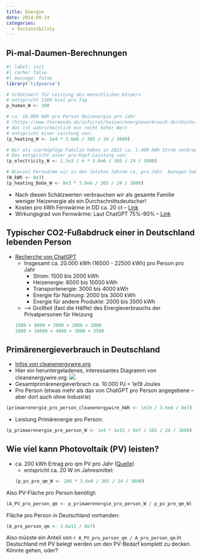 ```yaml
---
title: Energie
date: 2024-09-24
categories:
  - Sustainibility
---
```


## Pi-mal-Daumen-Berechnungen
```r
#| label: init
#| cache: false
#| message: false
library('tidyverse')
```

```r
# Schätzwert für Leistung des menschlichen Körpers
# entspricht 2160 kcal pro Tag
p_human_W <- 100

# ca. 10.000 kWh pro Person Heizenergie pro Jahr
# (https://www.thermondo.de/info/rat/heizen/energieverbrauch-durchschnittsfamilie/) 
# das ist wahrscheinlich ein recht hoher Wert
# entspricht einer Leistung von:
(p_heating_W <- 1e4 * 3.6e6 / 365 / 24 / 3600)

# Wir als vierköpfige Familie haben in 2023 ca. 1.400 kWh Strom verbraucht
# Das entspricht einer pro-Kopf-Leistung von:
(p_electricity_W <- 1.3e3 / 4 * 3.6e6 / 365 / 24 / 3600)

# Wieviel Fernwärme wir in den letzten Jahrne ca. pro Jahr  bezogen haben:
(W_kWh <- 8e3)
(p_heating_BoGe_W <- 8e3 * 3.6e6 / 365 / 24 / 3600)

```
* Nach diesen Schätzwerten verbrauchen wir als gesamte Familie weniger Heizenergie als ein Durchschnittsdeutscher!
* Kosten pro kWh Fernwärme in DD ca. 20 ct -- [Link](https://www.drewag.de/wps/portal/drewag/cms/menu_main/privatkunden/waerme/tarife/fernwaerme)
* Wirkungsgrad von Fernwärme: Laut ChatGPT 75%-90% -- [Link](https://chatgpt.com/share/66f4fff0-d55c-8013-9544-dadcf72a8270)

## Typischer CO2-Fußabdruck einer in Deutschland lebenden Person
* [Recherche von ChatGPT](https://chatgpt.com/share/66f26e23-4188-8013-af74-26280eb12039)
  * Insgesamt ca. 20.000 kWh (16500 - 22500 kWh) pro Person pro Jahr
    * Strom: 1500 bis 2000 kWh
    * Heizenergie: 8000 bis 10000 kWh
    * Transportenergie: 3000 bis 4000 kWh
    * Energie für Nahrung: 2000 bis 3000 kWh
    * Energie für andere Produkte: 2000 bis 3500 kWh
  * --> Großteil (fast die Hälfte) des Energieverbrauchs der Privatpersonen für Heizung
```r
1500 + 8000 + 3000 + 2000 + 2000
2000 + 10000 + 4000 + 3000 + 3500
```


## Primärenergieverbrauch in Deutschland
* [Infos von cleanenergywire.org](https://www.cleanenergywire.org/factsheets/germanys-energy-consumption-and-power-mix-charts)
* Hier ein heruntergeladenes, interessantes Diagramm von cleanenergywire.org:
![](fig11-final-energy-consumption-consumer-group-1990-2022.png)
* Gesamtprimärenergieverbrach ca. 10.000 PJ = 1e19 Joules
* Pro Person (etwas mehr als das von ChatGPT pro Person angegebene -- aber dort auch ohne Industrie)
```r
(primaerenergie_pro_person_cleanenergywire_kWh <- 1e19 / 3.6e6 / 8e7)
```

* Leistung Primärenergie pro Person:
```r
(p_primaerenergie_pro_person_W <- 1e4 * 1e15 / 8e7 / 365 / 24 / 3600)
```

## Wie viel kann Photovoltaik (PV) leisten?
* ca. 200 kWh Ertrag pro qm PV pro Jahr ([Quelle](https://www.iwb.ch/klimadreh/ratgeber/solaranlage/wie-viel-flaeche-benoetigt-meine-solaranlage))
  * entspricht ca. 20 W im Jahresmittel:
```r
(p_pv_pro_qm_W <- 200 * 3.6e6 / 365 / 24 / 3600)
```

Also PV-Fläche pro Person benötigt:
```r
(A_PV_pro_person_qm <- p_primaerenergie_pro_person_W / p_pv_pro_qm_W)
```

Fläche pro Person in Deutschland vorhanden:
```r
(A_pro_person_qm <- 3.6e11 / 8e7)
```

Also müsste ein Anteil von  `r A_PV_pro_person_qm / A_pro_person_qm` in Deutschland mit PV belegt werden um den PV-Bedarf komplett zu decken. Könnte gehen, oder?


